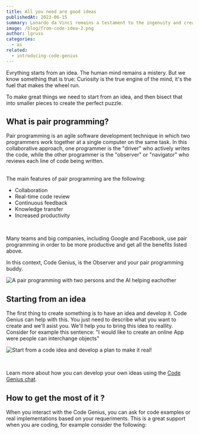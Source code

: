 ```yaml
---
title: All you need are good ideas
publishedAt: 2023-06-15
summary: Lonardo da Vinci remains a testament to the ingenuity and creativity of the human mind.
image: /blog/from-code-idea-2.png
author: lgruss
categories:
  - ai
related:
  - introducing-code-genius
---
```


Evrything starts from an idea. The human mind remains a mistery.
But we know something that is true: Curiosity is the true engine of the mind, it's the fuel that makes the wheel run.

To make great things we need to start from an idea, and then bisect that into smaller pieces to create the perfect puzzle.

<h2 className="my-4 text-2xl font-semibold">What is pair programming?</h2>

Pair programming is an agile software development technique in which two programmers work together at a single computer on the same task.
In this collaborative approach, one programmer is the "driver" who actively writes the code, while the other programmer is the "observer" or "navigator" who reviews each line of code being written.

<br />
The main features of pair programming are the following:
<br />

- Collaboration
- Real-time code review
- Continuous feedback
- Knowledge transfer
- Increased productivity

<br />

Many teams and big companies, including Google and Facebook, use pair programming
in order to be more productive and get all the benefits listed above.

In this context, Code Genius, is the Observer and your pair programming buddy.

<Image
  alt="A pair programming with two persons and the AI helping eachother"
  src="/blog/pair-programming-1.png"
  width={1607}
  height={946}
/>

## Starting from an idea

The first thing to create something is to have an idea and develop it. Code Genius can help with this.
You just need to describe what you want to create and we'll asist you. We'll help you to bring this idea to reallity.
Consider for example this sentence: "I would like to create an online App were people can interchange objects"

<Image
  alt="Start from a code idea and develop a plan to make it real!"
  src="/blog/from-code-idea-to-implementation.png"
  width={1393}
  height={722}
/>

<br />

Learn more about how you can develop your own ideas using the [Code Genius chat](/code-chat).

## How to get the most of it ?

When you interact with the Code Genius, you can ask for code examples or real implementations based on your requeriments.
This is a great support when you are coding, for example consider the following:
